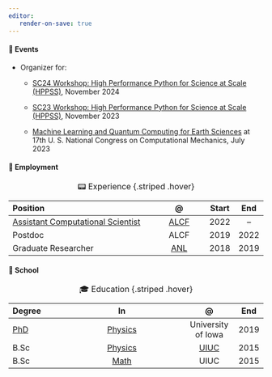 ```yaml
---
editor:
   render-on-save: true
---
```


#### 🎪 Events

- Organizer for:

  - [SC24 Workshop: High Performance Python for Science at Scale (HPPSS)](https://hppss.github.io/SC24/), November 2024

  - [SC23 Workshop: High Performance Python for Science at Scale (HPPSS)](https://hppss.github.io/SC23/), November 2023

  - [Machine Learning and Quantum Computing for Earth Sciences](https://17.usnccm.org/702) at 17th U. S. National Congress on Computational Mechanics, July 2023

#### 👔 Employment

::: {#tbl-experience}
| Position                                                                           |               @              | Start | End  |
|:---------------------------------------------------------------------------------- |:----------------------------:|:-----:|:----:|
| [Assistant Computational Scientist](https://alcf.anl.gov/about/people/sam-foreman) | [ALCF](https://alcf.anl.gov) |  2022 |  --  |
| Postdoc                                                                            |             ALCF             |  2019 | 2022 |
| Graduate Researcher                                                                |  [ANL](https://anl.gov)      |  2018 | 2019 |

: 📟 Experience {.striped .hover}
:::

#### 🍎 School

::: {#tbl-education}

|            Degree                     |                               In                                                             |               @                    | End  |
|:------------------------------------- |:--------------------------------------------------------------------------------------------:|:----------------------------------:|:----:|
| [PhD](https://bit.ly/sam-foreman-phd) |                  [Physics](https://physics.uiowa.edu/graduate/phd-physics)                   |                University of Iowa  | 2019 |
| B.Sc                                  |  [Physics](https://grainger.illinois.edu/academics/undergraduate/majors-and-minors/physics)  |      [UIUC](https://illinois.edu/) | 2015 |
| B.Sc                                  |                       [Math](https://math.illinois.edu/)                                     |                        UIUC        | 2015 |

: 🎓 Education {.striped .hover}
:::


